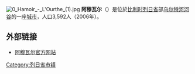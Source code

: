 {{Unreferenced|time=2018-08-10T12:20:15+00:00}}
[[File:0_Hamoir_-_L'Ourthe_(1).jpg|thumb]]
'''阿穆瓦尔'''（{{lang-fr|Hamoir}}）是位於[[比利时|比利时]][[列日省|列日省]]部[[乌尔特河|乌尔特河]][[河谷|河谷]]的一座[[城市|城市]]，人口3,592人（2006年）。

==外部链接==
*[http://www.hamoir.be/ 阿穆瓦尔官方网站]

{{列日省市区}}

{{DEFAULTSORT:Hamoir}}
{{Belgium-geo-stub}}

[[Category:列日省市镇|Category:列日省市镇]]